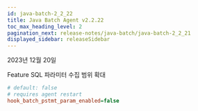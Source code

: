 ```yaml
---
id: java-batch-2_2_22
title: Java Batch Agent v2.2.22
toc_max_heading_level: 2
pagination_next: release-notes/java-batch/java-batch-2_2_21
displayed_sidebar: releaseSidebar
---
```


2023년 12월 20일

<Status>Feature</Status> SQL 파라미터 수집 범위 확대

```ini title="whatap.conf"
# default: false
# requires agent restart
hook_batch_pstmt_param_enabled=false
```